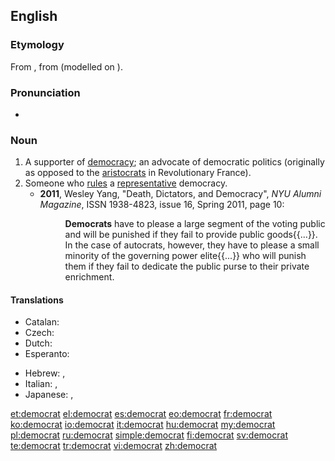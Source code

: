 {{wikipedia|dab=democrat}}
{{also|Democrat}}
==English==

===Etymology===
From {{etyl|fr}} {{term|lang=fr|démocrate}}, from {{term|démocratie|lang=fr}} (modelled on {{term|aristocrate||aristocrat|lang=fr}}).

===Pronunciation===
* {{IPA|/ˈdɛməkɹæt/}}

===Noun===
{{en-noun}}

# A supporter of [[democracy]]; an advocate of democratic politics (originally as opposed to the [[aristocrats]] in Revolutionary France).
# Someone who [[rule]]s a [[representative]] democracy.
#* '''2011''', Wesley Yang, "Death, Dictators, and Democracy", ''NYU Alumni Magazine'', ISSN 1938-4823, issue 16, Spring 2011, page 10:
#*: '''Democrats''' have to please a large segment of the voting public and will be punished if they fail to provide public goods{{...}}. In the case of autocrats, however, they have to please a small minority of the governing power elite{{...}} who will punish them if they fail to dedicate the public purse to their private enrichment.

====Translations====
{{trans-top|supporter of democracy}}
* Catalan: {{t|ca|demòcrata|m|f}}
* Czech: {{t-|cs|demokrat|m}}
* Dutch: {{t|nl|democraat|m}}
* Esperanto: {{t|eo|demokrato}}
{{trans-mid}}
* Hebrew: {{t|he|דמוקרט|m|tr=demoqrat'}}, {{t|he|דמוקרטית|f|tr=demoqrat'it}}
* Italian: {{t-|it|democratico|m}}, {{t+|it|democratica|f}}
* Japanese: {{t|ja|民主党支持者|tr=minshutōshijisha}} {{qualifier|for the party supporter}}, {{t|ja|民主主義者|tr=minshushugisha}} {{qualifier|for the idea supporter}}
{{trans-bottom}}
{{trans-top|ruler in a democracy}}
{{trans-mid}}
{{trans-bottom}}

[[et:democrat]]
[[el:democrat]]
[[es:democrat]]
[[eo:democrat]]
[[fr:democrat]]
[[ko:democrat]]
[[io:democrat]]
[[it:democrat]]
[[hu:democrat]]
[[my:democrat]]
[[pl:democrat]]
[[ru:democrat]]
[[simple:democrat]]
[[fi:democrat]]
[[sv:democrat]]
[[te:democrat]]
[[tr:democrat]]
[[vi:democrat]]
[[zh:democrat]]